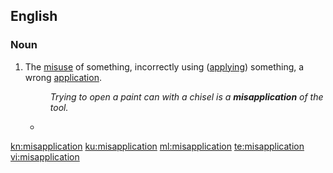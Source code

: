 ==English==

===Noun===
{{en-noun}}

# The [[misuse]] of something, incorrectly using ([[apply]]ing) something, a wrong [[application]].
#: ''Trying to open a paint can with a chisel is a '''misapplication''' of the tool.''
#* {{quote-news
|year=2012
|date=April 19
|author=Josh Halliday
|title=Free speech haven or lawless cesspool – can the internet be civilised?
|work=the Guardian
|url=http://www.guardian.co.uk/technology/2012/apr/19/free-speech-haven-lawless-cesspool
|page=
|passage=Julia Farrington, head of arts at Index on Censorship, argues that extra powers to ban violent videos online will "end up too broad and open to '''misapplication''', which would damage freedom of expression".}}

[[kn:misapplication]]
[[ku:misapplication]]
[[ml:misapplication]]
[[te:misapplication]]
[[vi:misapplication]]